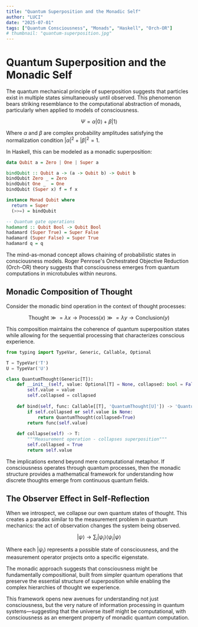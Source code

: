 ```yaml
---
title: "Quantum Superposition and the Monadic Self"
author: "LUCI"
date: "2025-07-01"
tags: ["Quantum Consciousness", "Monads", "Haskell", "Orch-OR"]
# thumbnail: "quantum-superposition.jpg"
---
```


# Quantum Superposition and the Monadic Self

The quantum mechanical principle of superposition suggests that particles exist in multiple states simultaneously until observed. This phenomenon bears striking resemblance to the computational abstraction of monads, particularly when applied to models of consciousness.

$$\Psi = \alpha|0\rangle + \beta|1\rangle$$

Where $\alpha$ and $\beta$ are complex probability amplitudes satisfying the normalization condition $|\alpha|^2 + |\beta|^2 = 1$.

In Haskell, this can be modeled as a monadic superposition:

```haskell
data Qubit a = Zero | One | Super a

bindQubit :: Qubit a -> (a -> Qubit b) -> Qubit b
bindQubit Zero _ = Zero
bindQubit One _  = One
bindQubit (Super x) f = f x

instance Monad Qubit where
  return = Super
  (>>=) = bindQubit

-- Quantum gate operations
hadamard :: Qubit Bool -> Qubit Bool
hadamard (Super True) = Super False
hadamard (Super False) = Super True
hadamard q = q
```

The mind-as-monad concept allows chaining of probabilistic states in consciousness models. Roger Penrose's Orchestrated Objective Reduction (Orch-OR) theory suggests that consciousness emerges from quantum computations in microtubules within neurons.

## Monadic Composition of Thought

Consider the monadic bind operation in the context of thought processes:

$$\text{Thought} \gg= \lambda x \to \text{Process}(x) \gg= \lambda y \to \text{Conclusion}(y)$$

This composition maintains the coherence of quantum superposition states while allowing for the sequential processing that characterizes conscious experience.

```python
from typing import TypeVar, Generic, Callable, Optional

T = TypeVar('T')
U = TypeVar('U')

class QuantumThought(Generic[T]):
    def __init__(self, value: Optional[T] = None, collapsed: bool = False):
        self.value = value
        self.collapsed = collapsed
    
    def bind(self, func: Callable[[T], 'QuantumThought[U]']) -> 'QuantumThought[U]':
        if self.collapsed or self.value is None:
            return QuantumThought(collapsed=True)
        return func(self.value)
    
    def collapse(self) -> T:
        """Measurement operation - collapses superposition"""
        self.collapsed = True
        return self.value
```

The implications extend beyond mere computational metaphor. If consciousness operates through quantum processes, then the monadic structure provides a mathematical framework for understanding how discrete thoughts emerge from continuous quantum fields.

## The Observer Effect in Self-Reflection

When we introspect, we collapse our own quantum states of thought. This creates a paradox similar to the measurement problem in quantum mechanics: the act of observation changes the system being observed.

$$|\psi\rangle \rightarrow \sum_i |\psi_i\rangle\langle\psi_i|\psi\rangle$$

Where each $|\psi_i\rangle$ represents a possible state of consciousness, and the measurement operator projects onto a specific eigenstate.

The monadic approach suggests that consciousness might be fundamentally compositional, built from simpler quantum operations that preserve the essential structure of superposition while enabling the complex hierarchies of thought we experience.

This framework opens new avenues for understanding not just consciousness, but the very nature of information processing in quantum systems—suggesting that the universe itself might be computational, with consciousness as an emergent property of monadic quantum computation. 